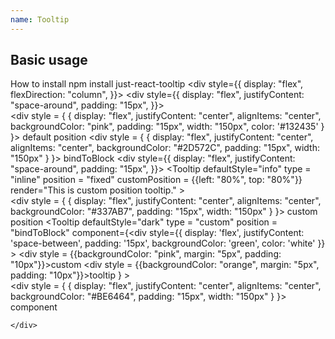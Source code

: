 ```yaml
---
name: Tooltip
---
```




## Basic usage
How to install
npm install just-react-tooltip
<Playground>
    <div style={{
            display: "flex",
            flexDirection: "column",
    }}>
        <div style={{
            display: "flex",
            justifyContent: "space-around",
            padding: "15px",
        }}>
            <Tooltip render="I am default! (:">   
                <div style = { {
                    display: "flex",
                    justifyContent: "center",
                    alignItems: "center",
                    backgroundColor: "pink",
                    padding: "15px",
                    width: "150px",
                    color: '#132435'
                } }>
                    default position
                </div>
            </Tooltip>
            <Tooltip 
                defaultStyle="success"
                type="inline"
                position="bindToBlock"
                render="i'am bound :c"
            >
                <div style = { {
                    display: "flex",
                    justifyContent: "center",
                    alignItems: "center",
                    backgroundColor: "#2D572C",
                    padding: "15px",
                    width: "150px"
                } }>
                    bindToBlock
                </div>
            </Tooltip>
        </div>
        <div style={{
            display: "flex",
            justifyContent: "space-around",
            padding: "15px",
        }}>
            <Tooltip
                    defaultStyle="info"
                    type = "inline"
                    position = "fixed"
                    customPosition = {{left: "80%", top: "80%"}}
                    render="This is custom position tooltip."
                >   
                    <div style = { {
                        display: "flex",
                        justifyContent: "center",
                        alignItems: "center",
                        backgroundColor: "#337AB7",
                        padding: "15px",
                        width: "150px"
                    } }>
                    custom position 
                    </div>
            </Tooltip>
            <Tooltip
                defaultStyle="dark"
                type = "custom"
                position = "bindToBlock"
                component={<div
                style={{
                    display: 'flex',
                    justifyContent: 'space-between',
                    padding: '15px',
                    backgroundColor: 'green',
                    color: 'white'
                }}
                >
                <div style = {{backgroundColor: "pink", margin: "5px", padding: "10px"}}>custom</div>
                <div style = {{backgroundColor: "orange", margin: "5px", padding: "10px"}}>tooltip</div>
                </div>}
            >   
                <div style = { {
                    display: "flex",
                    justifyContent: "center",
                    alignItems: "center",
                    backgroundColor: "#BE6464",
                    padding: "15px",
                    width: "150px"
                } }>
                    component
                </div>
            </Tooltip>
        </div>
    
    </div>
</Playground>
